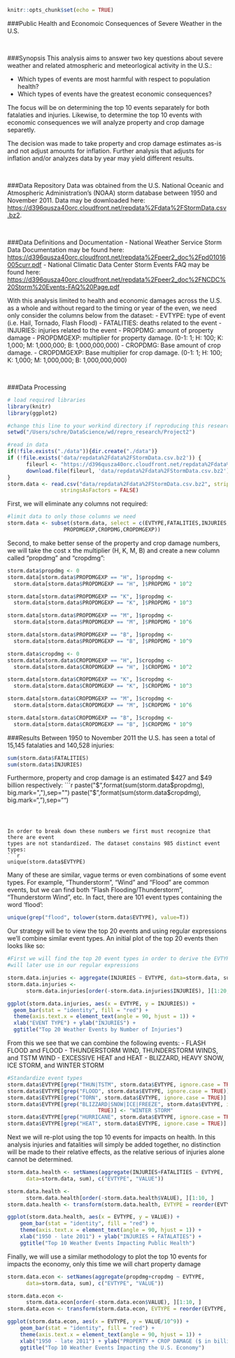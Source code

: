 
```{r setup, include=FALSE}
knitr::opts_chunk$set(echo = TRUE)
```





###Public Health and Economoic Consequences of Severe Weather in the U.S. 

</br>


###Synopsis
This analysis aims to answer two key questions about severe weather and related
atmospheric and meteorlogical activity in the U.S.:

- Which types of events are most harmful with respect to population health?
- Which types of events have the greatest economic consequences?

The  focus will be on determining the top 10 events separately for both fatalaties 
and injuries. Likewise, to determine the top 10 events with economic consequences
we will analyze property and crop damage separetly.

The decision was made to take property and crop damage estimates as-is and not 
adjust amounts for inflation. Further analysis that adjusts for inflation and/or 
analyzes data by year may yield different results.

</br>


###Data Repository
Data was obtained from the U.S. National Oceanic and Atmospheric Administration's 
(NOAA) storm database between 1950 and November 2011. Data may be downloaded here:
 <https://d396qusza40orc.cloudfront.net/repdata%2Fdata%2FStormData.csv.bz2>.

</br>


###Data Definitions and Documentation
- National Weather Service Storm Data Documentation may be found here: <https://d396qusza40orc.cloudfront.net/repdata%2Fpeer2_doc%2Fpd01016005curr.pdf>
- National Climatic Data Center Storm Events FAQ may be found here:
<https://d396qusza40orc.cloudfront.net/repdata%2Fpeer2_doc%2FNCDC%20Storm%20Events-FAQ%20Page.pdf>

With this analysis limited to health and economic damages across the U.S. as a whole
and without regard to the timing or year of the even, we need only consider the 
columns below from the dataset:
- EVTYPE: type of event (i.e. Hail, Tornado, Flash Flood)
- FATALITIES: deaths related to the event
- INJURIES: injuries related to the event
- PROPDMG: amount of property damage
- PROPDMGEXP: multiplier for property damage. (0-1: 1; H: 100; K: 1,000; M: 1,000,000; B: 1,000,000,000)
- CROPDMG: Base amount of crop damage.
- CROPDMGEXP: Base multiplier for crop damage. (0-1: 1; H: 100; K: 1,000; M: 1,000,000; B: 1,000,000,000)

</br>


###Data Processing
```{r}
# load required libraries
library(knitr)
library(ggplot2)

#change this line to your workind directory if reproducing this research
setwd("/Users/schre/DataScience/wd/repro_research/Project2")

#read in data
if(!file.exists("./data")){dir.create("./data")}
if (!file.exists('data/repdata%2Fdata%2FStormData.csv.bz2')) {
      fileurl <- "https://d396qusza40orc.cloudfront.net/repdata%2Fdata%2FStormData.csv.bz2"
      download.file(fileurl, 'data/repdata%2Fdata%2FStormData.csv.bz2')
}
storm.data <- read.csv("data/repdata%2Fdata%2FStormData.csv.bz2", strip.white = TRUE,
                 stringsAsFactors = FALSE)
```

First, we will eliminate any columns not required:
```{r}
#limit data to only those columns we need
storm.data <- subset(storm.data, select = c(EVTYPE,FATALITIES,INJURIES,PROPDMG,
                  PROPDMGEXP,CROPDMG,CROPDMGEXP))

```

Second, to make better sense of the property and crop damage numbers, we will take
the cost x the multiplier (H, K, M, B) and create a new column called "propdmg"
and "cropdmg":
```{r}
storm.data$propdmg <- 0
storm.data[storm.data$PROPDMGEXP == "H", ]$propdmg <- 
  storm.data[storm.data$PROPDMGEXP == "H", ]$PROPDMG * 10^2

storm.data[storm.data$PROPDMGEXP == "K", ]$propdmg <- 
  storm.data[storm.data$PROPDMGEXP == "K", ]$PROPDMG * 10^3

storm.data[storm.data$PROPDMGEXP == "M", ]$propdmg <- 
  storm.data[storm.data$PROPDMGEXP == "M", ]$PROPDMG * 10^6

storm.data[storm.data$PROPDMGEXP == "B", ]$propdmg <- 
  storm.data[storm.data$PROPDMGEXP == "B", ]$PROPDMG * 10^9

storm.data$cropdmg <- 0
storm.data[storm.data$CROPDMGEXP == "H", ]$cropdmg <- 
  storm.data[storm.data$CROPDMGEXP == "H", ]$CROPDMG * 10^2

storm.data[storm.data$CROPDMGEXP == "K", ]$cropdmg <- 
  storm.data[storm.data$CROPDMGEXP == "K", ]$CROPDMG * 10^3

storm.data[storm.data$CROPDMGEXP == "M", ]$cropdmg <- 
  storm.data[storm.data$CROPDMGEXP == "M", ]$CROPDMG * 10^6

storm.data[storm.data$CROPDMGEXP == "B", ]$cropdmg <- 
  storm.data[storm.data$CROPDMGEXP == "B", ]$CROPDMG * 10^9
```
 
 
 
###Results
Between 1950 to November 2011 the U.S. has seen a total of 15,145 fatalaties and 
140,528 injuries:
```{r}
sum(storm.data$FATALITIES)
sum(storm.data$INJURIES)
```

Furthermore, property and crop damage is an estimated $427 and $49 billion respectively:
```{r}
paste("$",format(sum(storm.data$propdmg), big.mark=","),sep="")
paste("$",format(sum(storm.data$cropdmg), big.mark=","),sep="")
```



In order to break down these numbers we first must recognize that there are event
types are not standardized. The dataset constains 985 distinct event types:
```{r}
unique(storm.data$EVTYPE)
```

Many of these are similar, vague terms or even combinations of some event types. 
For example, "Thunderstorm", "Wind" and "Flood" are common events, but we can find both
"Flash Flooding/Thunderstorm", "Thunderstorm Wind", etc. In fact, there are 101 
event types containing the word 'flood':

```{r}
unique(grep("flood", tolower(storm.data$EVTYPE), value=T))
```


Our strategy will be to view the top 20 events and using regular expressions we'll
combine similar event types. An initial plot of the top 20 events then looks like so: 
```{r}
#First we will find the top 20 event types in order to derive the EVTYPE names we
#will later use in our regular expressions

storm.data.injuries <- aggregate(INJURIES ~ EVTYPE, data=storm.data, sum)
storm.data.injuries <- 
      storm.data.injuries[order(-storm.data.injuries$INJURIES), ][1:20, ]

ggplot(storm.data.injuries, aes(x = EVTYPE, y = INJURIES)) + 
  geom_bar(stat = "identity", fill = "red") +
  theme(axis.text.x = element_text(angle = 90, hjust = 1)) +
  xlab("EVENT TYPE") + ylab("INJURIES") +
  ggtitle("Top 20 Weather Events by Number of Injuries")

```

From this we see that we can combine the following events:
- FLASH FLOOD and FLOOD
- THUNDERSTORM WIND, THUNDERSTORM WINDS, and TSTM WIND
- EXCESSIVE HEAT and HEAT
- BLIZZARD, HEAVY SNOW, ICE STORM, and WINTER STORM


```{r}
#Standardize event types
storm.data$EVTYPE[grep("THUN|TSTM", storm.data$EVTYPE, ignore.case = TRUE)] <- "THUNDERSTORM"
storm.data$EVTYPE[grep("FLOOD", storm.data$EVTYPE, ignore.case = TRUE)] <- "FLOOD"
storm.data$EVTYPE[grep("TORN", storm.data$EVTYPE, ignore.case = TRUE)] <- "TORNADO"
storm.data$EVTYPE[grep("BLIZZARD|SNOW|ICE|FREEZE", storm.data$EVTYPE, ignore.case = 
                             TRUE)] <- "WINTER STORM"
storm.data$EVTYPE[grep("HURRICANE", storm.data$EVTYPE, ignore.case = TRUE)] <- "HURRICANE"
storm.data$EVTYPE[grep("HEAT", storm.data$EVTYPE, ignore.case = TRUE)] <- "HEAT"
```


Next we will re-plot using the top 10 events for impacts on health. In this analysis 
injuries and fatalities will simply be added together, no distinction will be made
to their relative effects, as the relative serious of injuries alone cannot be determined.

```{r}
storm.data.health <- setNames(aggregate(INJURIES+FATALITIES ~ EVTYPE, 
      data=storm.data, sum), c("EVTYPE", "VALUE"))

storm.data.health <- 
      storm.data.health[order(-storm.data.health$VALUE), ][1:10, ]
storm.data.health <- transform(storm.data.health, EVTYPE = reorder(EVTYPE, VALUE))

ggplot(storm.data.health, aes(x = EVTYPE, y = VALUE)) + 
    geom_bar(stat = "identity", fill = "red") +
    theme(axis.text.x = element_text(angle = 90, hjust = 1)) +
    xlab("1950 - late 2011") + ylab("INJURIES + FATALATIES") +
    ggtitle("Top 10 Weather Events Impacting Public Health")

```


Finally, we will use a similar methodology to plot the top 10 events for impacts 
the economy, only this time we will chart property damage


```{r}
storm.data.econ <- setNames(aggregate(propdmg+cropdmg ~ EVTYPE, 
      data=storm.data, sum), c("EVTYPE", "VALUE"))

storm.data.econ <- 
      storm.data.econ[order(-storm.data.econ$VALUE), ][1:10, ]
storm.data.econ <- transform(storm.data.econ, EVTYPE = reorder(EVTYPE, VALUE))

ggplot(storm.data.econ, aes(x = EVTYPE, y = VALUE/10^9)) + 
    geom_bar(stat = "identity", fill = "red") +
    theme(axis.text.x = element_text(angle = 90, hjust = 1)) +
    xlab("1950 - late 2011") + ylab("PROPERTY + CROP DAMAGE ($ in billions)") +
    ggtitle("Top 10 Weather Events Impacting the U.S. Economy")

```